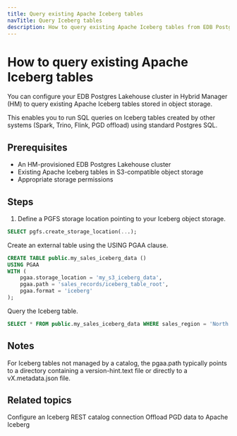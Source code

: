 ```yaml
---
title: Query existing Apache Iceberg tables
navTitle: Query Iceberg tables
description: How to query existing Apache Iceberg tables from EDB Postgres Lakehouse clusters in Hybrid Manager.
---
```


# How to query existing Apache Iceberg tables

You can configure your EDB Postgres Lakehouse cluster in Hybrid Manager (HM) to query existing Apache Iceberg tables stored in object storage.

This enables you to run SQL queries on Iceberg tables created by other systems (Spark, Trino, Flink, PGD offload) using standard Postgres SQL.

## Prerequisites

- An HM-provisioned EDB Postgres Lakehouse cluster
- Existing Apache Iceberg tables in S3-compatible object storage
- Appropriate storage permissions

## Steps

1. Define a PGFS storage location pointing to your Iceberg object storage.

```sql
SELECT pgfs.create_storage_location(...);
```
Create an external table using the USING PGAA clause.

```sql
CREATE TABLE public.my_sales_iceberg_data ()
USING PGAA
WITH (
    pgaa.storage_location = 'my_s3_iceberg_data',
    pgaa.path = 'sales_records/iceberg_table_root',
    pgaa.format = 'iceberg'
);
```

Query the Iceberg table.

```sql
SELECT * FROM public.my_sales_iceberg_data WHERE sales_region = 'North America' LIMIT 100;
```
## Notes
For Iceberg tables not managed by a catalog, the pgaa.path typically points to a directory containing a version-hint.text file or directly to a vX.metadata.json file.

## Related topics
Configure an Iceberg REST catalog connection
Offload PGD data to Apache Iceberg
